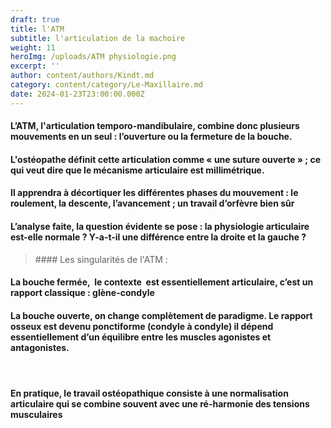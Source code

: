 ```yaml
---
draft: true
title: l'ATM
subtitle: l'articulation de la machoire
weight: 11
heroImg: /uploads/ATM physiologie.png
excerpt: ''
author: content/authors/Kindt.md
category: content/category/Le-Maxillaire.md
date: 2024-01-23T23:00:00.000Z
---
```


#### L’ATM, l'articulation temporo-mandibulaire, combine donc plusieurs mouvements en un seul : l’ouverture ou la fermeture de la bouche.

<Space height={15} />

#### L'ostéopathe définit cette articulation comme&#xA;« une suture ouverte » ; ce qui veut dire que le mécanisme&#xA;articulaire est millimétrique.

#### Il apprendra à décortiquer les différentes&#xA;phases du mouvement : le roulement, la descente, l’avancement ; un travail d’orfèvre bien sûr

<Space height={15} />

#### L’analyse faite, la question évidente se pose : la&#xA;physiologie articulaire est-elle normale ? Y-a-t-il une différence entre&#xA;la droite et la gauche ?

<Space height={15} />

<BlockQuote>
  #### Les singularités de l'ATM :
</BlockQuote>

<Space height={15} />

#### La bouche fermée,  le&#xA;contexte  est essentiellement&#xA;articulaire, c’est un rapport classique : glène-condyle

#### La bouche ouverte, on change complètement de paradigme. Le&#xA;rapport osseux est devenu ponctiforme (condyle à condyle) il dépend&#xA;essentiellement d’un équilibre entre les muscles agonistes et&#xA;antagonistes.

####  

#### En pratique, le travail ostéopathique consiste à une normalisation articulaire qui se combine&#xA;souvent avec une ré-harmonie des tensions musculaires
